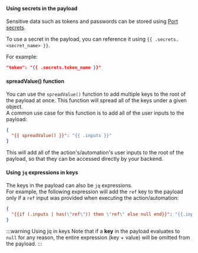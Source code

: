 #### Using secrets in the payload

Sensitive data such as tokens and passwords can be stored using [Port secrets](/sso-rbac/port-secrets/).

To use a secret in the payload, you can reference it using `{{ .secrets.<secret_name> }}`.

For example:

```json
"token": "{{ .secrets.token_name }}"
```

#### spreadValue() function

You can use the `spreadValue()` function to add multiple keys to the root of the payload at once. This function will spread all of the keys under a given object.  
A common use case for this function is to add all of the user inputs to the payload:

```json showLineNumbers
{
  "{{ spreadValue() }}": "{{ .inputs }}"
}
```

This will add all of the action's/automation's user inputs to the root of the payload, so that they can be accessed directly by your backend.

#### Using `jq` expressions in keys

The keys in the payload can also be `jq` expressions.  
For example, the following expression will add the `ref` key to the payload only if a `ref` input was provided when executing the action/automation:

```json
{
  "{{if (.inputs | has(\"ref\")) then \"ref\" else null end}}": "{{.inputs.ref}}"
}
```

:::warning Using jq in keys
Note that if a **key** in the payload evaluates to `null` for any reason, the entire expression (key + value) will be omitted from the payload.
:::

